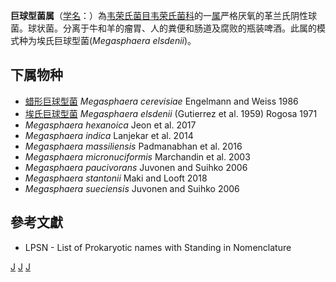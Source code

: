 {{Automatic taxobox
| taxon = Megasphaera
| authority = Rogosa，1971
| type species = 埃氏巨球型菌<br>''Megasphaera elsdenii''
| type species authority = (Gutierrez et al.， 1959) Rogosa， 1971
}}
'''巨球型菌属'''（[[学名|学名]]：{{lang|la|''Megasphaera''}}）為[[韦荣氏菌目|韦荣氏菌目]][[韦荣氏菌科|韦荣氏菌科]]的一[[属|属]]严格厌氧的革兰氏阴性球菌。球状菌。分离于牛和羊的瘤胃、人的粪便和肠道及腐败的瓶装啤酒。此属的模式种为埃氏巨球型菌(''Megasphaera elsdenii'')。

==下属物种==
* [[蜡形巨球型菌|蜡形巨球型菌]] ''Megasphaera cerevisiae'' Engelmann and Weiss 1986
* [[埃氏巨球型菌|埃氏巨球型菌]] ''Megasphaera elsdenii'' (Gutierrez et al. 1959) Rogosa 1971
* ''Megasphaera hexanoica'' Jeon et al. 2017
* ''Megasphaera indica'' Lanjekar et al. 2014
* ''Megasphaera massiliensis'' Padmanabhan et al. 2016
* ''Megasphaera micronuciformis'' Marchandin et al. 2003
* ''Megasphaera paucivorans'' Juvonen and Suihko 2006
* ''Megasphaera stantonii'' Maki and Looft 2018
* ''Megasphaera sueciensis'' Juvonen and Suihko 2006

==參考文獻==
{{reflist}}
* LPSN - List of Prokaryotic names with Standing in Nomenclature

{{taxonbar}}

[[Category:革兰氏阴性菌|J]]
[[Category:_韦荣氏菌科|J]]
[[Category:1971年描述的分类群|J]]